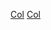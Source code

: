 {{year by category
| m = 2
| c = 0
| d = 1
| y = 6
| cat = 哥倫比亞體育
| sortkey = 哥倫比亞體育
| parent = 各年份哥倫比亞體育
| subcat = 2016年哥倫比亞
}}
[[Category:2016年各國體育|Col]]
[[Category:2016年南美洲體育|Col]]
{{DEFAULTSORT:2016 in Colombian Sport}}